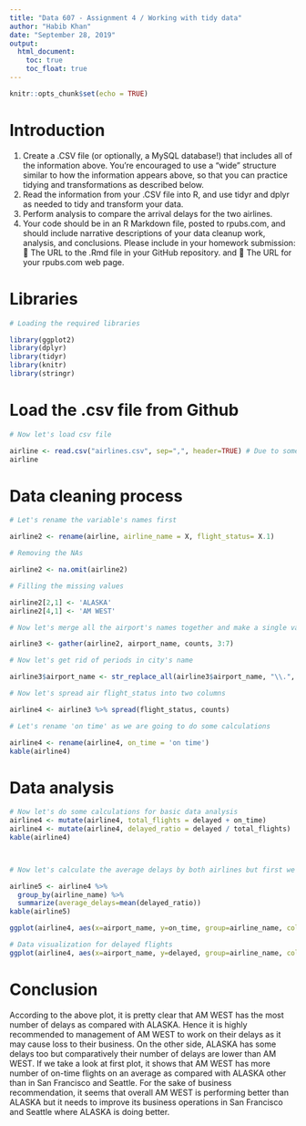 ---
title: "Data 607 - Assignment 4 / Working with tidy data"
author: "Habib Khan"
date: "September 28, 2019"
output: 
  html_document:
    toc: true
    toc_float: true
---

```{r setup, include=FALSE}
knitr::opts_chunk$set(echo = TRUE)
```

# Introduction

(1) Create a .CSV file (or optionally, a MySQL database!) that includes all of the information above. You’re encouraged to use a “wide” structure similar to how the information appears above, so that you can practice tidying and transformations as described below.
(2) Read the information from your .CSV file into R, and use tidyr and dplyr as needed to tidy and transform your data.
(3) Perform analysis to compare the arrival delays for the two airlines.
(4) Your code should be in an R Markdown file, posted to rpubs.com, and should include narrative descriptions of your data cleanup work, analysis, and conclusions. Please include in your homework submission:
 The URL to the .Rmd file in your GitHub repository. and
 The URL for your rpubs.com web page.

# Libraries

```{r}
# Loading the required libraries

library(ggplot2)
library(dplyr)
library(tidyr)
library(knitr)
library(stringr)
```

# Load the .csv file from Github

```{r}
# Now let's load csv file

airline <- read.csv("airlines.csv", sep=",", header=TRUE) # Due to some problem, I couldn't load the file from github
airline

```

# Data cleaning process

```{r, warning=FALSE}
# Let's rename the variable's names first

airline2 <- rename(airline, airline_name = X, flight_status= X.1)

# Removing the NAs

airline2 <- na.omit(airline2) 

# Filling the missing values

airline2[2,1] <- 'ALASKA'  
airline2[4,1] <- 'AM WEST'

# Now let's merge all the airport's names together and make a single variable with its frequency as second variable

airline3 <- gather(airline2, airport_name, counts, 3:7)

# Now let's get rid of periods in city's name

airline3$airport_name <- str_replace_all(airline3$airport_name, "\\.", " ")

# Now let's spread air flight_status into two columns

airline4 <- airline3 %>% spread(flight_status, counts)

# Let's rename 'on time' as we are going to do some calculations 

airline4 <- rename(airline4, on_time = 'on time')
kable(airline4)
```

# Data analysis

```{r}
# Now let's do some calculations for basic data analysis
airline4 <- mutate(airline4, total_flights = delayed + on_time)
airline4 <- mutate(airline4, delayed_ratio = delayed / total_flights)
kable(airline4)



# Now let's calculate the average delays by both airlines but first we have to sum average 

airline5 <- airline4 %>%
  group_by(airline_name) %>%
  summarize(average_delays=mean(delayed_ratio))
kable(airline5)
```

```{r}
ggplot(airline4, aes(x=airport_name, y=on_time, group=airline_name, color=airline_name))+geom_line()+labs(x=" City's Name", y="On Time Flights")

# Data visualization for delayed flights
ggplot(airline4, aes(x=airport_name, y=delayed, group=airline_name, color=airline_name))+geom_line()+labs(x="City's Name", y="Delays")

```


# Conclusion

According to the above plot, it is pretty clear that AM WEST has the most number of delays as compared with ALASKA. Hence it is highly recommended to management of AM WEST to work on their delays as it may cause loss to their business. On the other side, ALASKA has some delays too but comparatively their number of delays are lower than AM WEST. If we take a look at first plot, it shows that AM WEST has more number of on-time flights on an average as compared with ALASKA other than in San Francisco and Seattle. 
For the sake of business recommendation, it seems that overall AM WEST is performing better than ALASKA but it needs to improve its business operations in San Francisco and Seattle where ALASKA is doing better. 
